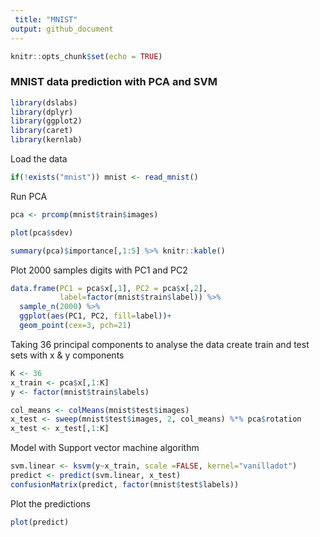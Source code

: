```yaml
---
 title: "MNIST"
output: github_document
---
```


```r
knitr::opts_chunk$set(echo = TRUE)
```

### MNIST data prediction with PCA and SVM
```r
library(dslabs)
library(dplyr)
library(ggplot2)
library(caret)
library(kernlab)
```

Load the data
```r
if(!exists("mnist")) mnist <- read_mnist()
```

Run PCA
```r
pca <- prcomp(mnist$train$images)

plot(pca$sdev)
```

```r
summary(pca)$importance[,1:5] %>% knitr::kable()
```

Plot 2000 samples digits with PC1 and PC2
```r
data.frame(PC1 = pca$x[,1], PC2 = pca$x[,2],            
           label=factor(mnist$train$label)) %>%   
  sample_n(2000) %>%    
  ggplot(aes(PC1, PC2, fill=label))+   
  geom_point(cex=3, pch=21)
```

Taking 36 principal components to analyse the data
create train and test sets with x & y components
```r
K <- 36 
x_train <- pca$x[,1:K] 
y <- factor(mnist$train$labels) 

col_means <- colMeans(mnist$test$images) 
x_test <- sweep(mnist$test$images, 2, col_means) %*% pca$rotation 
x_test <- x_test[,1:K]
```

Model with Support vector machine algorithm
```r
svm.linear <- ksvm(y~x_train, scale =FALSE, kernel="vanilladot")
predict <- predict(svm.linear, x_test)
confusionMatrix(predict, factor(mnist$test$labels))
```

Plot the predictions
```r
plot(predict)
```

